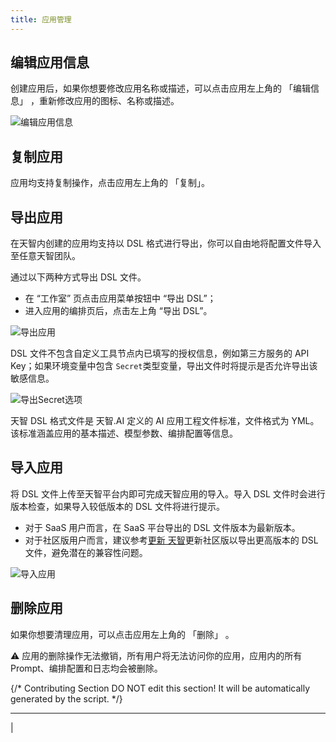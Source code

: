 ```yaml
---
title: 应用管理
---
```


## 编辑应用信息

创建应用后，如果你想要修改应用名称或描述，可以点击应用左上角的 「编辑信息」 ，重新修改应用的图标、名称或描述。

![编辑应用信息](https://assets-docs.dify.ai/dify-enterprise-mintlify/zh_CN/guides/management/ec718ad1050311b01a3f342ef1f45ae9.png)

## 复制应用

应用均支持复制操作，点击应用左上角的 「复制」。

## 导出应用

在天智内创建的应用均支持以 DSL 格式进行导出，你可以自由地将配置文件导入至任意天智团队。

通过以下两种方式导出 DSL 文件。

* 在 “工作室” 页点击应用菜单按钮中 “导出 DSL”；
* 进入应用的编排页后，点击左上角 “导出 DSL”。

![导出应用](https://assets-docs.dify.ai/dify-enterprise-mintlify/zh_CN/guides/management/544c18d770e230db93d6756bba98d8a7.png)

DSL 文件不包含自定义工具节点内已填写的授权信息，例如第三方服务的 API Key；如果环境变量中包含 `Secret`类型变量，导出文件时将提示是否允许导出该敏感信息。

![导出Secret选项](https://assets-docs.dify.ai/dify-enterprise-mintlify/zh_CN/guides/management/25ce002ef7f0392fc6b3b6975ae137ec.png)

<Callout>
天智 DSL 格式文件是 天智.AI 定义的 AI 应用工程文件标准，文件格式为 YML。该标准涵盖应用的基本描述、模型参数、编排配置等信息。
</Callout>

## 导入应用

将 DSL 文件上传至天智平台内即可完成天智应用的导入。导入 DSL 文件时会进行版本检查，如果导入较低版本的 DSL 文件将进行提示。

- 对于 SaaS 用户而言，在 SaaS 平台导出的 DSL 文件版本为最新版本。
- 对于社区版用户而言，建议参考[更新 天智](/zh-hans/getting-started/install-self-hosted/docker-compose#更新-dify)更新社区版以导出更高版本的 DSL 文件，避免潜在的兼容性问题。

![导入应用](https://assets-docs.dify.ai/2024/11/487d2c1cc8b86666feb35ea8a346c053.png)


## 删除应用

如果你想要清理应用，可以点击应用左上角的 「删除」 。

<Callout>
⚠️ 应用的删除操作无法撤销，所有用户将无法访问你的应用，应用内的所有 Prompt、编排配置和日志均会被删除。
</Callout>

{/*
Contributing Section
DO NOT edit this section!
It will be automatically generated by the script.
*/}

---

[  ](https://github.com/langgenius/dify-docs/edit/main/zh-hans/guides/management/app-management.mdx) | [  ](https://github.com/langgenius/dify-docs/issues/new?template=docs.yml)

